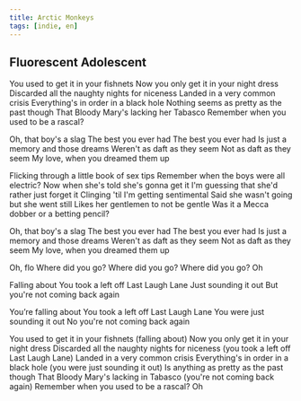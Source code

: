 ```yaml
---
title: Arctic Monkeys
tags: [indie, en]
---
```



<TOCInline toc={toc} />

## Fluorescent Adolescent

You used to get it in your fishnets
Now you only get it in your night dress
Discarded all the naughty nights for niceness
Landed in a very common crisis
Everything's in order in a black hole
Nothing seems as pretty as the past though
That Bloody Mary's lacking her Tabasco
Remember when you used to be a rascal?

Oh, that boy's a slag
The best you ever had
The best you ever had
Is just a memory and those dreams
Weren't as daft as they seem
Not as daft as they seem
My love, when you dreamed them up

Flicking through a little book of sex tips
Remember when the boys were all electric?
Now when she's told she's gonna get it
I'm guessing that she'd rather just forget it
Clinging 'til I'm getting sentimental
Said she wasn't going but she went still
Likes her gentlemen to not be gentle
Was it a Mecca dobber or a betting pencil?

Oh, that boy's a slag
The best you ever had
The best you ever had
Is just a memory and those dreams
Weren't as daft as they seem
Not as daft as they seem
My love, when you dreamed them up

Oh, flo
Where did you go?
Where did you go?
Where did you go? Oh

Falling about
You took a left off Last Laugh Lane
Just sounding it out
But you're not coming back again

You’re falling about
You took a left off Last Laugh Lane
You were just sounding it out
No you're not coming back again

You used to get it in your fishnets (falling about)
Now you only get it in your night dress
Discarded all the naughty nights for niceness (you took a left off Last Laugh Lane)
Landed in a very common crisis
Everything's in order in a black hole (you were just sounding it out)
Is anything as pretty as the past though
That Bloody Mary's lacking in Tabasco (you're not coming back again)
Remember when you used to be a rascal? Oh
